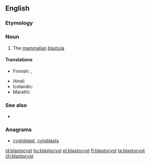 ==English==

===Etymology===
{{prefix|blasto|cyst|lang=en}}

===Noun===
{{en-noun}}

# {{label|en|biology}} The [[mammalian]] [[blastula]]

====Translations====
{{trans-top|mammalian blastula}}
* Finnish: {{t|fi|alkiorakkula}}, {{t|fi|blastokysti}}
{{trans-mid}}
* Hindi: {{t|hi|कोरकपुटी|tr=kōrakapuṭī|sc=Deva}}
* Icelandic: {{t|is|kímblaðra|f}}
* Marathi: {{t|mr|कोरकपुटी|tr=kōrakapuṭī|sc=Deva}}
{{trans-bottom}}

===See also===
* {{pedia}}

===Anagrams===
* [[cystoblast#English|cystoblast]], [[cytoblasts#English|cytoblasts]]

[[id:blastocyst]]
[[hu:blastocyst]]
[[pl:blastocyst]]
[[fi:blastocyst]]
[[ta:blastocyst]]
[[zh:blastocyst]]